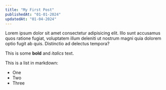 ```yaml
---
title: "My First Post"
publishedAt: "01-01-2024"
updatedAt: "01-04-2024"
---
```


Lorem ipsum dolor sit amet consectetur adipisicing elit. Illo sunt accusamus quos ratione fugiat, voluptatem illum deleniti ut nostrum magni quia dolorem optio fugit ab quis. Distinctio ad delectus tempora?

This is some **bold** and _italics_ text.

This is a list in markdown:

- One
- Two
- Three
